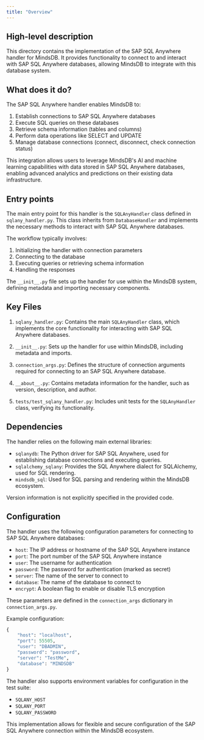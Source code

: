 ```yaml
---
title: "Overview"
---
```


## High-level description
This directory contains the implementation of the SAP SQL Anywhere handler for MindsDB. It provides functionality to connect to and interact with SAP SQL Anywhere databases, allowing MindsDB to integrate with this database system.

## What does it do?
The SAP SQL Anywhere handler enables MindsDB to:
1. Establish connections to SAP SQL Anywhere databases
2. Execute SQL queries on these databases
3. Retrieve schema information (tables and columns)
4. Perform data operations like SELECT and UPDATE
5. Manage database connections (connect, disconnect, check connection status)

This integration allows users to leverage MindsDB's AI and machine learning capabilities with data stored in SAP SQL Anywhere databases, enabling advanced analytics and predictions on their existing data infrastructure.

## Entry points
The main entry point for this handler is the `SQLAnyHandler` class defined in `sqlany_handler.py`. This class inherits from `DatabaseHandler` and implements the necessary methods to interact with SAP SQL Anywhere databases.

The workflow typically involves:
1. Initializing the handler with connection parameters
2. Connecting to the database
3. Executing queries or retrieving schema information
4. Handling the responses

The `__init__.py` file sets up the handler for use within the MindsDB system, defining metadata and importing necessary components.

## Key Files
1. `sqlany_handler.py`: Contains the main `SQLAnyHandler` class, which implements the core functionality for interacting with SAP SQL Anywhere databases.

2. `__init__.py`: Sets up the handler for use within MindsDB, including metadata and imports.

3. `connection_args.py`: Defines the structure of connection arguments required for connecting to an SAP SQL Anywhere database.

4. `__about__.py`: Contains metadata information for the handler, such as version, description, and author.

5. `tests/test_sqlany_handler.py`: Includes unit tests for the `SQLAnyHandler` class, verifying its functionality.

## Dependencies
The handler relies on the following main external libraries:
- `sqlanydb`: The Python driver for SAP SQL Anywhere, used for establishing database connections and executing queries.
- `sqlalchemy_sqlany`: Provides the SQL Anywhere dialect for SQLAlchemy, used for SQL rendering.
- `mindsdb_sql`: Used for SQL parsing and rendering within the MindsDB ecosystem.

Version information is not explicitly specified in the provided code.

## Configuration
The handler uses the following configuration parameters for connecting to SAP SQL Anywhere databases:
- `host`: The IP address or hostname of the SAP SQL Anywhere instance
- `port`: The port number of the SAP SQL Anywhere instance
- `user`: The username for authentication
- `password`: The password for authentication (marked as secret)
- `server`: The name of the server to connect to
- `database`: The name of the database to connect to
- `encrypt`: A boolean flag to enable or disable TLS encryption

These parameters are defined in the `connection_args` dictionary in `connection_args.py`.

Example configuration:
```python
{
    "host": "localhost",
    "port": 55505,
    "user": "DBADMIN",
    "password": "password",
    "server": "TestMe",
    "database": "MINDSDB"
}
```

The handler also supports environment variables for configuration in the test suite:
- `SQLANY_HOST`
- `SQLANY_PORT`
- `SQLANY_PASSWORD`

This implementation allows for flexible and secure configuration of the SAP SQL Anywhere connection within the MindsDB ecosystem.